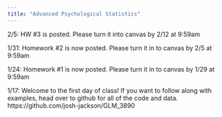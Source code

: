 ```yaml
---
title: "Advanced Psychological Statistics"
---
```


2/5: HW #3 is posted. Please turn it into canvas by 2/12 at 9:59am

1/31: Homework #2 is now posted. Please turn it in to canvas by 2/5 at 9:59am

1/24: Homework #1 is now posted. Please turn it in to canvas by 1/29 at 9:59am

1/17: Welcome to the first day of class! If you want to follow along with examples, head over to github for all of the code and data. https://github.com/josh-jackson/GLM_3890
